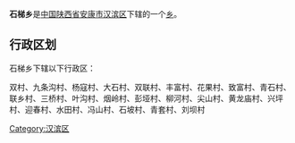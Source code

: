 {{expand|time=2013-09-21T20:18:22+00:00}}
{{refimprove|time=2013-09-21T20:18:22+00:00}}
{{中国乡级行政区
|行政区全称 = 石梯乡
|景观照片文件名 = 
|景观照片描述 = 
|汉语拼音 =
|其他语言 = 
|其他语言名称 = 
|位置图文件名 = 
|位置图描述 = 
|自定义图片=
|上级行政区 = [[陕西省|陕西省]][[安康市|安康市]][[汉滨区|汉滨区]]
|行政区类别 = [[乡级行政区|乡]]
|行政区划代码 = 
|行政区划 = 
|村委会 = 
|居委会 = 
|建置时间 = 
|领导职位 = 
|领导名称 = 
|政府驻地 = 
|毗邻 = 
|地理坐标 = 
|总面积 = 
|总人口 = 
|户籍人口 = 
|户籍人口年份 = 
|常住人口 = 
|常住人口年份 = 
|人口密度 = 
|GDP = 
|邮政编码 = 
|电话区号 = 
|官方网站 = 
|网站名称 = 
}}
'''石梯乡'''是[[中华人民共和国|中国]][[陕西省|陕西省]][[安康市|安康市]][[汉滨区|汉滨区]]下辖的一个[[乡级行政区|乡]]。

== 行政区划 ==
石梯乡下辖以下行政区：

双村、九条沟村、杨寇村、大石村、双联村、丰富村、花果村、致富村、青石村、联乡村、三桥村、叶沟村、烟岭村、彭垭村、柳河村、尖山村、黄龙庙村、兴坪村、迎春村、水田村、冯山村、石坡村、青套村、刘坝村

{{陕西小作品}}
{{汉滨区行政区划}}

[[Category:汉滨区|Category:汉滨区]]
